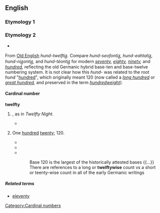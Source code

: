 ==English==

===Etymology 1===

===Etymology 2===
*{{suffix|twelve|ty}}
From [[Old English]] ''hund-twelftiᵹ.'' Compare ''hund-seofontiᵹ, hund-eahtatiᵹ, hund-niᵹontiᵹ,'' and ''hund-téontiᵹ'' for modern ''[[seventy]], [[eighty]], [[ninety]],'' and ''[[hundred]],'' reflecting the old Germanic hybrid base-ten and base-twelve numbering system. It is not clear how this ''hund-'' was related to the root ''hund'' "[[hundred]]", which originally meant 120 (now called a ''[[long hundred]]'' or ''[[great hundred]],'' and preserved in the term ''[[hundredweight]]).''

====Cardinal number====
'''twelfty'''

# {{rfv-sense}} {{obsolete|or|nonstandard}} {{misspelling of|twelfth}}, as in ''Twelfty Night.''
#* {{quote-book
|title=The History of Ireland
|page=xliii
|author=Geoffrey Keating
|year=1866
|passage=it was not established till the eleventh or '''twelfty''' century.}}
# {{nonstandard}} One [[hundred]] [[twenty]]; 120.
#* {{quote-book
|title=Arithmetic, Oral and Written
|author=Thomas H. Palmer
|page=36
|year=1854
|passage=Thirty-six from a hundred and twenty-nine? ['''twelvety'''-nine.]}}
#* {{quote-book
|title=Report and Proceedings of the Convention
|page=1
|author=International Ladies' Garment Workers' Union
|year=1922
|passage=The '''twelfty-six''' [126] weeks' strike taught us the value of being organized}}
#*{{cite web
| last =Krieger 
| first =Wendy
| url =http://www.geocities.com/os2fan2/gloss/pttwelfty.html
| title =Twelfty for Decimal-Users
| accessdate =2008-09-15}}
::::Base 120 is the largest of the historically attested bases {{...}} There are references to a long or '''twelftywise''' count vs a short or teenty-wise count in all of the early Germanic writings

=====Related terms=====
* [[eleventy]]

[[Category:Cardinal numbers]]